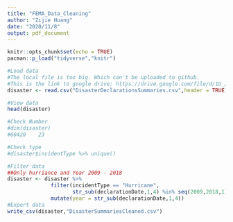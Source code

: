 ```yaml
---
title: "FEMA_Data_Cleaning"
author: "Zijie Huang"
date: "2020/11/8"
output: pdf_document
---
```


```r
knitr::opts_chunk$set(echo = TRUE)
pacman::p_load("tidyverse","knitr")
```

```r
#Load data
#The local file is too big. Which can't be uploaded to github.
#This is the link to google drive: https://drive.google.com/file/d/1U_Jq_nOSCUKbDVE6zwlpGt1RE8AiVVXn/view?usp=sharing
disaster <- read.csv("DisasterDeclarationsSummaries.csv",header = TRUE)

#View data
head(disaster)

#Check Number
#dim(disaster)
#60420    23

#Check type
#disaster$incidentType %>% unique()
```

```r
#Filter data
##Only hurriance and Year 2009 - 2018
disaster <- disaster %>% 
              filter(incidentType == "Hurricane",
                     str_sub(declarationDate,1,4) %in% seq(2009,2018,1)) %>%
              mutate(year = str_sub(declarationDate,1,4))
#Export data
write_csv(disaster,"DisasterSummariesCleaned.csv")
```